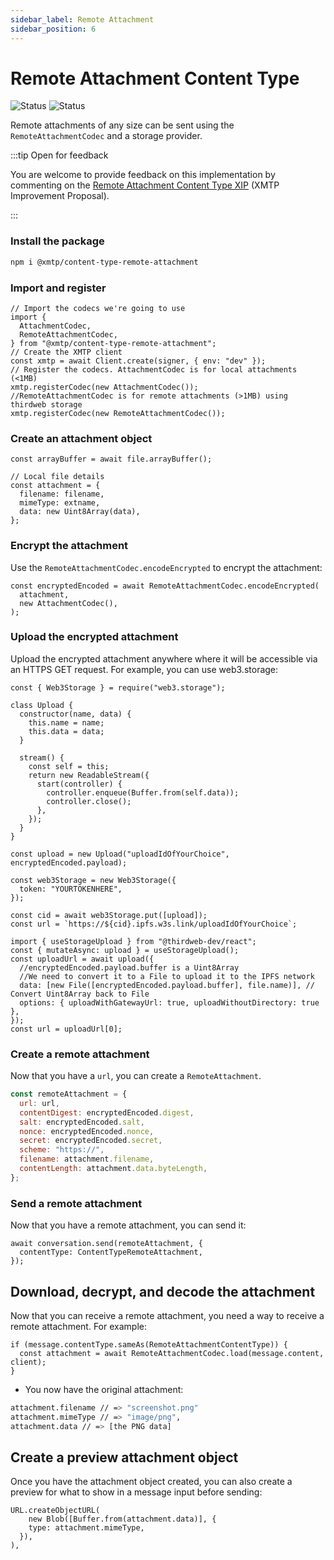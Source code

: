 ```yaml
---
sidebar_label: Remote Attachment
sidebar_position: 6
---
```



# Remote Attachment Content Type

![Status](https://img.shields.io/badge/Content_type_status-Standards--track-yellow) ![Status](https://img.shields.io/badge/Reference_implementation_status-Stable-31CA54)

Remote attachments of any size can be sent using the `RemoteAttachmentCodec` and a storage provider.

:::tip Open for feedback

You are welcome to provide feedback on this implementation by commenting on the [Remote Attachment Content Type XIP](https://github.com/xmtp/XIPs/blob/main/XIPs/xip-17-remote-attachment-content-type-proposal.md) (XMTP Improvement Proposal).

:::

### Install the package

<Tabs groupId="sdk-langs">
<TabItem value="js" label="JavaScript"  attributes={{className: "js_tab"}}>

```bash
npm i @xmtp/content-type-remote-attachment
```

</TabItem></Tabs>

### Import and register

<Tabs groupId="sdk-langs">
<TabItem value="js" label="JavaScript"  attributes={{className: "js_tab"}}>

```tsx
// Import the codecs we're going to use
import {
  AttachmentCodec,
  RemoteAttachmentCodec,
} from "@xmtp/content-type-remote-attachment";
// Create the XMTP client
const xmtp = await Client.create(signer, { env: "dev" });
// Register the codecs. AttachmentCodec is for local attachments (<1MB)
xmtp.registerCodec(new AttachmentCodec());
//RemoteAttachmentCodec is for remote attachments (>1MB) using thirdweb storage
xmtp.registerCodec(new RemoteAttachmentCodec());
```

</TabItem></Tabs>

### Create an attachment object

<Tabs>
<TabItem value="frontend" label="Frontend" attributes={{className: "react_tab"}}>

```tsx
const arrayBuffer = await file.arrayBuffer();

// Local file details
const attachment = {
  filename: filename,
  mimeType: extname,
  data: new Uint8Array(data),
};
```

</TabItem>
</Tabs>

### Encrypt the attachment

Use the `RemoteAttachmentCodec.encodeEncrypted` to encrypt the attachment:

<Tabs groupId="sdk-langs">
<TabItem value="js" label="JavaScript"  attributes={{className: "js_tab"}}>

```tsx
const encryptedEncoded = await RemoteAttachmentCodec.encodeEncrypted(
  attachment,
  new AttachmentCodec(),
);
```

</TabItem></Tabs>

### Upload the encrypted attachment

Upload the encrypted attachment anywhere where it will be accessible via an HTTPS GET request. For example, you can use web3.storage:

<Tabs>
<TabItem value="web3storage" label="Web3 Storage" attributes={{className: "web3storage_tab"}} >

```tsx
const { Web3Storage } = require("web3.storage");

class Upload {
  constructor(name, data) {
    this.name = name;
    this.data = data;
  }

  stream() {
    const self = this;
    return new ReadableStream({
      start(controller) {
        controller.enqueue(Buffer.from(self.data));
        controller.close();
      },
    });
  }
}

const upload = new Upload("uploadIdOfYourChoice", encryptedEncoded.payload);

const web3Storage = new Web3Storage({
  token: "YOURTOKENHERE",
});

const cid = await web3Storage.put([upload]);
const url = `https://${cid}.ipfs.w3s.link/uploadIdOfYourChoice`;
```

</TabItem>
<TabItem value="thirdweb" label="Thirdweb" attributes={{className: "thirdweb_tab"}}>

```tsx
import { useStorageUpload } from "@thirdweb-dev/react";
const { mutateAsync: upload } = useStorageUpload();
const uploadUrl = await upload({
  //encryptedEncoded.payload.buffer is a Uint8Array
  //We need to convert it to a File to upload it to the IPFS network
  data: [new File([encryptedEncoded.payload.buffer], file.name)], // Convert Uint8Array back to File
  options: { uploadWithGatewayUrl: true, uploadWithoutDirectory: true },
});
const url = uploadUrl[0];
```

</TabItem>
</Tabs>

### Create a remote attachment

Now that you have a `url`, you can create a `RemoteAttachment`.

<Tabs groupId="sdk-langs">
<TabItem value="js" label="JavaScript"  attributes={{className: "js_tab"}}>

```jsx
const remoteAttachment = {
  url: url,
  contentDigest: encryptedEncoded.digest,
  salt: encryptedEncoded.salt,
  nonce: encryptedEncoded.nonce,
  secret: encryptedEncoded.secret,
  scheme: "https://",
  filename: attachment.filename,
  contentLength: attachment.data.byteLength,
};
```

</TabItem></Tabs>

### Send a remote attachment

Now that you have a remote attachment, you can send it:

<Tabs groupId="sdk-langs">
<TabItem value="js" label="JavaScript"  attributes={{className: "js_tab"}}>

```tsx
await conversation.send(remoteAttachment, {
  contentType: ContentTypeRemoteAttachment,
});
```

</TabItem></Tabs>

## Download, decrypt, and decode the attachment

Now that you can receive a remote attachment, you need a way to receive a remote attachment. For example:

<Tabs groupId="sdk-langs">
<TabItem value="js" label="JavaScript"  attributes={{className: "js_tab"}}>

```tsx
if (message.contentType.sameAs(RemoteAttachmentContentType)) {
  const attachment = await RemoteAttachmentCodec.load(message.content, client);
}
```

</TabItem></Tabs>

- You now have the original attachment:

```bash
attachment.filename // => "screenshot.png"
attachment.mimeType // => "image/png",
attachment.data // => [the PNG data]
```

## Create a preview attachment object

Once you have the attachment object created, you can also create a preview for what to show in a message input before sending:

<Tabs groupId="sdk-langs">
<TabItem value="js" label="JavaScript"  attributes={{className: "js_tab"}}>

```tsx
URL.createObjectURL(
    new Blob([Buffer.from(attachment.data)], {
    type: attachment.mimeType,
  }),
),
```

</TabItem></Tabs>
